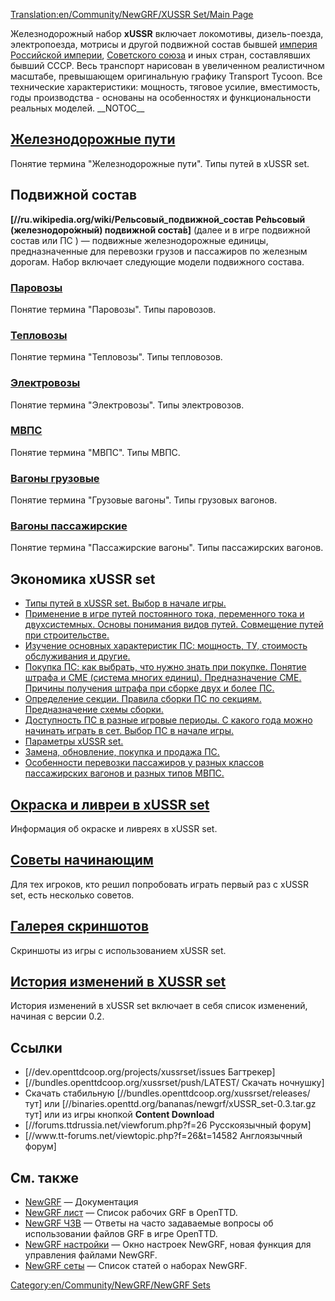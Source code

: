 [[Translation:en/Community/NewGRF/XUSSR Set/Main Page]]


{{ru/Community/NewGRF/Infobox NewGRF|setname= xUSSR Set
|screenshot=ru/Community/NewGRF/XUSSR Set/Main screenshot.png
|artist=George, Wowan, Simozzz, Ghost, Rubiroid, Engineer_Keen, Otecan, LitNik
|coder=George
|focus=en/Community/NewGRF/Addons Trains
|homepage=forums.ttdrussia.net/viewforum.php?f=26
|homepagename= xUSSR Set at ttdrussia.net
|copyright= защищенное
}}
Железнодорожный набор '''xUSSR''' включает локомотивы, дизель-поезда, электропоезда, мотрисы и другой подвижной состав бывшей [https://www.wikipedia.org/wiki/ru:Российская империя Российской империи], [https://www.wikipedia.org/wiki/ru:СССР Советского союза] и иных стран, составлявших бывший СССР. Весь транспорт нарисован в увеличенном реалистичном масштабе, превышающем оригинальную графику Transport Tycoon.  Все технические характеристики: мощность, тяговое усилие, вместимость, годы производства - основаны на особенностях и функциональности реальных моделей.
__NOTOC__

== [[ru/Community/NewGRF/XUSSR Set/Railway tracks|Железнодорожные пути]] ==
Понятие термина "Железнодорожные пути". Типы путей в xUSSR set.

== Подвижной состав ==
'''[//ru.wikipedia.org/wiki/Рельсовый_подвижной_состав Ре́льсовый (железнодоро́жный) подвижно́й соста́в]''' (далее и в игре подвижной состав или ПС ) — подвижные железнодорожные единицы, предназначенные для перевозки грузов и пассажиров по железным дорогам.
Набор включает следующие модели подвижного состава.
=== [[ru/Community/NewGRF/XUSSR Set/Steam|Паровозы]] ===
Понятие термина "Паровозы". Типы паровозов.

=== [[ru/Community/NewGRF/XUSSR Set/Diesel locomotive|Тепловозы]] ===
Понятие термина "Тепловозы". Типы тепловозов.

=== [[ru/Community/NewGRF/XUSSR Set/Electric locomotive|Электровозы]] ===
Понятие термина "Электровозы". Типы электровозов.

=== [[ru/Community/NewGRF/XUSSR Set/DMU EMU|МВПС]] ===
Понятие термина "МВПС". Типы МВПС.

=== [[ru/Community/NewGRF/XUSSR Set/Freight wagon|Вагоны грузовые]] ===
Понятие термина "Грузовые вагоны". Типы грузовых вагонов.

=== [[ru/Community/NewGRF/XUSSR Set/Passenger wagon|Вагоны пассажирские]] ===
Понятие термина "Пассажирские вагоны". Типы пассажирских вагонов.

== Экономика xUSSR set ==
* [[ru/Community/NewGRF/XUSSR Set/Types of tracks in xUSSR set|Типы путей в xUSSR set. Выбор в начале игры.]]
* [[ru/Community/NewGRF/XUSSR Set/Application of tracks in the game|Применение в игре путей постоянного тока, переменного тока и двухсистемных. Основы понимания видов путей. Совмещение путей при строительстве.]]
* [[ru/Community/NewGRF/XUSSR Set/Main features of rolling stock|Изучение основных характеристик ПС: мощность, ТУ, стоимость обслуживания и другие.]]
* [[ru/Community/NewGRF/XUSSR Set/Buy the rolling stock|Покупка ПС: как выбрать,  что нужно знать при покупке. Понятие штрафа и СМЕ (система многих единиц). Предназначение СМЕ. Причины получения штрафа при сборке двух и более ПС.]]
* [[ru/Community/NewGRF/XUSSR Set/Concept of the term section|Определение секции. Правила сборки ПС по секциям. Предназначение схемы сборки.]]
* [[ru/Community/NewGRF/XUSSR Set/Availability of trains in different time periods|Доступность ПС в разные игровые периоды. С какого года можно начинать играть в сет. Выбор ПС в начале игры.]]
* [[ru/Community/NewGRF/XUSSR Set/Parameters of the xUSSR set|Параметры xUSSR set.]]
* [[ru/Community/NewGRF/XUSSR Set/Replacement upgrade purchase and sale of rolling stock|Замена, обновление, покупка и продажа ПС.]]
* [[ru/Community/NewGRF/XUSSR Set/Features passenger transportation|Особенности перевозки пассажиров у разных классов пассажирских вагонов и разных типов МВПС.]]

== [[ru/Community/NewGRF/XUSSR Set/Painting and liveries in xUSSR set|Окраска и ливреи в xUSSR set]]  ==
Информация об окраске и ливреях в xUSSR set.

== [[ru/Community/NewGRF/XUSSR Set/Tips for beginners|Советы начинающим]] ==
Для тех игроков, кто решил попробовать играть первый раз с xUSSR set, есть несколько советов.

== [[ru/Community/NewGRF/XUSSR Set/Screenshots gallery|Галерея скриншотов]] ==
Скриншоты из игры с использованием xUSSR set.

== [[ru/Community/NewGRF/XUSSR Set/Change history|История изменений в XUSSR set]] ==
История изменений в xUSSR set включает в себя список изменений, начиная с версии 0.2.

== Ссылки ==
*[//dev.openttdcoop.org/projects/xussrset/issues Багтрекер]
*[//bundles.openttdcoop.org/xussrset/push/LATEST/ Скачать ночнушку]
*Cкачать стабильную [//bundles.openttdcoop.org/xussrset/releases/ тут] или [//binaries.openttd.org/bananas/newgrf/xUSSR_set-0.3.tar.gz тут] или из игры кнопкой '''Content Download'''
* [//forums.ttdrussia.net/viewforum.php?f=26 Русскоязычный форум]
* [//www.tt-forums.net/viewtopic.php?f=26&t=14582 Англоязычный форум]

== См. также ==
* [[ru/Manual/NewGRF|NewGRF]] &mdash; Документация
* [[en/Community/NewGRF/Main Page|NewGRF лист]] &mdash; Список рабочих GRF в OpenTTD.
* [[ru/Archive/Community/ЧЗВ NewGRF|NewGRF ЧЗВ]] &mdash; Ответы на часто задаваемые вопросы об использовании файлов GRF в игре OpenTTD.
* [[ru/Manual/NewGRF#aktivirovanie-newgrfs|NewGRF настройки]] &mdash; Окно настроек NewGRF, новая функция для управления файлами NewGRF. 
* [[ru/Archive/Lists/NewGRF сеты|NewGRF сеты]] &mdash; Список статей о наборах NewGRF.

{{en/Navbox|navbar = off
|state = off      

|name  = XUSSR Set
|title = Grouped Links 

|group1 = group 1
|list1  = {{en/Nowrap begin}} Item 1 {{en/·w}} Item 2 {{en/·w}} Item 3 {{en/Nowrap end}}

|group2 = group 2
|list2  = {{en/Nowrap begin}} Item 1 {{en/·w}} Item 2 {{en/·w}} Item 3 {{en/Nowrap end}}
}}

[[Category:en/Community/NewGRF/NewGRF Sets]]